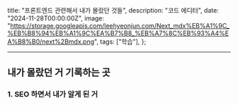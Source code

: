   title: "프론트엔드 관련해서 내가 몰랐던 것들",
  description: "코드 에디터",
  date: "2024-11-28T00:00:00Z",
  image:
    "https://storage.googleapis.com/leehyeonjun.com/Next_mdx%EB%A1%9C_%EB%B8%94%EB%A1%9C%EA%B7%B8_%EB%A7%8C%EB%93%A4%EA%B8%B0/next%2Bmdx.png",
  tags: ["학습"],
};

---

## 내가 몰랐던 거 기록하는 곳

### 1. SEO 하면서 내가 알게 된 거
